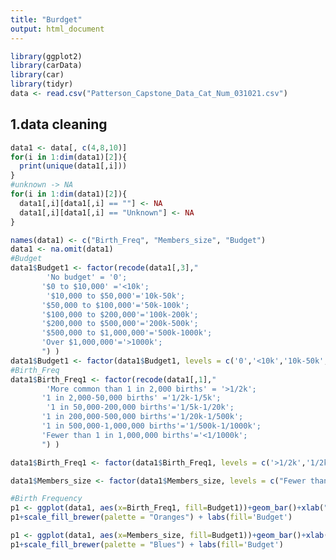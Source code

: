 ---
title: "Burdget"
output: html_document
---

```{r }
library(ggplot2)
library(carData)
library(car)
library(tidyr)
data <- read.csv("Patterson_Capstone_Data_Cat_Num_031021.csv")
```

## 1.data cleaning
```{r}
data1 <- data[, c(4,8,10)]
for(i in 1:dim(data1)[2]){
  print(unique(data1[,i]))
}
#unknown -> NA
for(i in 1:dim(data1)[2]){
  data1[,i][data1[,i] == ""] <- NA
  data1[,i][data1[,i] == "Unknown"] <- NA
}

names(data1) <- c("Birth_Freq", "Members_size", "Budget")
data1 <- na.omit(data1)
#Budget
data1$Budget1 <- factor(recode(data1[,3],"
        'No budget' = '0';
       '$0 to $10,000' ='<10k';
        '$10,000 to $50,000'='10k-50k'; 
       '$50,000 to $100,000'='50k-100k';
       '$100,000 to $200,000'='100k-200k';
       '$200,000 to $500,000'='200k-500k';
       '$500,000 to $1,000,000'='500k-1000k';
       'Over $1,000,000'='>1000k';
       ") )
data1$Budget1 <- factor(data1$Budget1, levels = c('0','<10k','10k-50k','50k-100k','100k-200k','200k-500k','500k-1000k','>1000k'))
#Birth_Freq
data1$Birth_Freq1 <- factor(recode(data1[,1],"
        'More common than 1 in 2,000 births' = '>1/2k';
       '1 in 2,000-50,000 births' ='1/2k-1/5k';
        '1 in 50,000-200,000 births'='1/5k-1/20k'; 
       '1 in 200,000-500,000 births'='1/20k-1/500k';
       '1 in 500,000-1,000,000 births'='1/500k-1/1000k';
       'Fewer than 1 in 1,000,000 births'='<1/1000k';
       ") )

data1$Birth_Freq1 <- factor(data1$Birth_Freq1, levels = c('>1/2k','1/2k-1/5k','1/5k-1/20k','1/20k-1/500k','1/500k-1/1000k','<1/1000k'))

data1$Members_size <- factor(data1$Members_size, levels = c("Fewer than 60" ,"60-300","300-1,000" , "1,000-10,000","More than 10,000"))
```

```{r}
#Birth Frequency
p1 <- ggplot(data1, aes(x=Birth_Freq1, fill=Budget1))+geom_bar()+xlab("Birth Frequency")+ylab("Organizition Count")
p1+scale_fill_brewer(palette = "Oranges") + labs(fill='Budget')
```

```{r}
p1 <- ggplot(data1, aes(x=Members_size, fill=Budget1))+geom_bar()+xlab("Members Size")+ylab("Organizition Count")
p1+scale_fill_brewer(palette = "Blues") + labs(fill='Budget')
```

